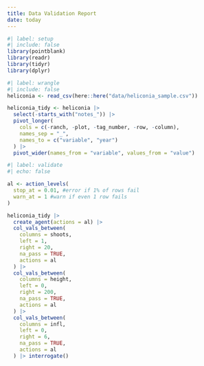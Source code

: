 ```yaml
---
title: Data Validation Report
date: today
---
```


```r
#| label: setup
#| include: false
library(pointblank)
library(readr)
library(tidyr)
library(dplyr)
```

```r
#| label: wrangle
#| include: false
heliconia <- read_csv(here::here("data/heliconia_sample.csv"))

heliconia_tidy <- heliconia |> 
  select(-starts_with("notes_")) |> 
  pivot_longer(
    cols = c(-ranch, -plot, -tag_number, -row, -column),
    names_sep = "_",
    names_to = c("variable", "year")
  ) |> 
  pivot_wider(names_from = "variable", values_from = "value")
```

```r
#| label: validate
#| echo: false

al <- action_levels(
  stop_at = 0.01, #error if 1% of rows fail
  warn_at = 1 #warn if even 1 row fails
)

heliconia_tidy |> 
  create_agent(actions = al) |>
  col_vals_between(
    columns = shoots,
    left = 1,
    right = 20,
    na_pass = TRUE,
    actions = al
  ) |> 
  col_vals_between(
    columns = height,
    left = 0,
    right = 200,
    na_pass = TRUE,
    actions = al
  ) |> 
  col_vals_between(
    columns = infl,
    left = 0,
    right = 6,
    na_pass = TRUE,
    actions = al
  ) |> interrogate()

```